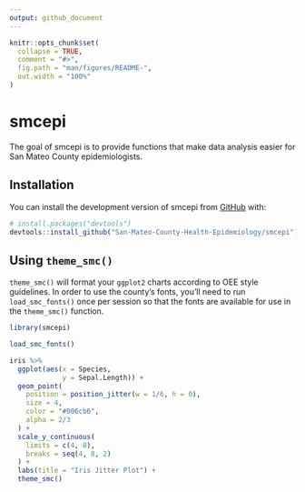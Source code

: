 ```yaml
---
output: github_document
---
```


<!-- README.md is generated from README.Rmd. Please edit that file -->

```r
knitr::opts_chunk$set(
  collapse = TRUE,
  comment = "#>",
  fig.path = "man/figures/README-",
  out.width = "100%"
)
```

# smcepi

<!-- badges: start -->
<!-- badges: end -->

The goal of smcepi is to provide functions that make data analysis easier for San Mateo County epidemiologists.  

## Installation

You can install the development version of smcepi from [GitHub](https://github.com/) with:

``` r
# install.packages("devtools")
devtools::install_github("San-Mateo-County-Health-Epidemiology/smcepi")
```

## Using `theme_smc()`

`theme_smc()` will format your `ggplot2` charts according to OEE style guidelines. In order to use the county's fonts, you'll need to run `load_smc_fonts()` once per session so that the fonts are available for use in the `theme_smc()` function. 

```r
library(smcepi)

load_smc_fonts()

iris %>% 
  ggplot(aes(x = Species, 
             y = Sepal.Length)) +
  geom_point(
    position = position_jitter(w = 1/6, h = 0),
    size = 4, 
    color = "#006cb6", 
    alpha = 2/3
  ) +
  scale_y_continuous(
    limits = c(4, 8),
    breaks = seq(4, 8, 2)
  ) + 
  labs(title = "Iris Jitter Plot") + 
  theme_smc()

```



